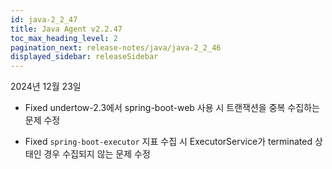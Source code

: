 ```yaml
---
id: java-2_2_47
title: Java Agent v2.2.47
toc_max_heading_level: 2
pagination_next: release-notes/java/java-2_2_46
displayed_sidebar: releaseSidebar
---
```


2024년 12월 23일

- <Status priority='0'>Fixed</Status> undertow-2.3에서 spring-boot-web 사용 시 트랜잭션을 중복 수집하는 문제 수정

- <Status priority='0'>Fixed</Status> `spring-boot-executor` 지표 수집 시 ExecutorService가 terminated 상태인 경우 수집되지 않는 문제 수정


<DownloadJava ver="2.2.47" />